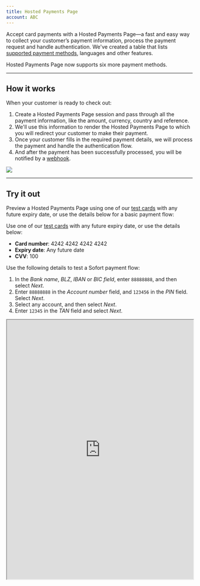 ```yaml
--- 
title: Hosted Payments Page
account: ABC
---
```


Accept card payments with a Hosted Payments Page—a fast and easy way to collect your customer’s payment information, process the payment request and handle authentication. We've created a table that lists [supported payment methods](/integrate/product-support), languages and other features.

<TipBox variant="info">

Hosted Payments Page now supports six more payment methods.

</TipBox>

---

## How it works

When your customer is ready to check out:

1. Create a Hosted Payments Page session and pass through all the payment information, like the amount, currency, country and reference.
2. We'll use this information to render the Hosted Payments Page to which you will redirect your customer to make their payment.
3. Once your customer fills in the required payment details, we will process the payment and handle the authentication flow.
4. And after the payment has been successfully processed, you will be notified by a [webhook](/reporting-and-insights/webhooks).

<img src="/docs/Integrate/Hosted Payments/Hosted+Payments+page.png"  />

---

## Try it out

Preview a Hosted Payments Page using one of our [test cards](/testing/test-card-numbers) with any future expiry date, or use the details below for a basic payment flow:

<tabs>
<tab title="Card">

Use one of our [test cards](/testing/test-card-numbers) with any future expiry date, or use the details below:

- **Card number**: 4242 4242 4242 4242
- **Expiry date**: Any future date
- **CVV**: 100

</tab>

<tab title="Sofort">

Use the following details to test a Sofort payment flow:

1. In the _Bank name_, _BLZ_, _IBAN_ or _BIC field_, enter `88888888`, and then select _Next_.
2. Enter `88888888` in the _Account number_ field, and `123456` in the _PIN_ field. Select _Next_.
3. Select any account, and then select _Next_.
4. Enter `12345` in the _TAN_ field and select _Next_.

</tab>
</tabs>

<Iframe src="https://pay.sandbox.checkout.com/examples/docs-example/" height="700" width="100%" />

---

## Get started

### Step 1: Register to use Hosted Payments Pages

To get started with our Hosted Payments Page, contact your Solutions Engineer or <ExternalLink href="mailto:integration@checkout.com">integration@checkout.com</ExternalLink>.

<TipBox variant="success">

If you haven't already, <ExternalLink href="https://hub.checkout.com/login" target="_blank">create a free test account now](https://www.checkout.com/get-test-account). This will give you access to the [Hub</ExternalLink>, where you'll find your `secret_key` and `public_key`, which you'll need to make requests to our API.

</TipBox>

### Step 2: Create a Hosted Payments Page session

<TipBox variant="info" title="Sessions expire">

Hosted Payments Page sessions expire after 30 minutes.

</TipBox>

To create a Hosted Payments Page on which your customers can make their payment, use the endpoint below.

### The request

For the full specification, see our <ExternalLink href="https://api-reference.checkout.com/#operation/createAHostedPaymentsSession" target="_blank">API reference</ExternalLink>.

### Endpoints

<tabs>
<tab title="Live">
<LineCodeWrapper type="post">

`https://api.checkout.com/hosted-payments`

</LineCodeWrapper>
</tab>
<tab title="Sandbox">
<LineCodeWrapper type="post">

`https://api.sandbox.checkout.com/hosted-payments`

</LineCodeWrapper>
</tab>
</tabs>

<TipBox variant="warning" title="Testing">

http://localhost/ can only be used for the URL fields during testing and will not work in production.

</TipBox>

### Request example

```json
{
  "amount": 1000,
  "currency": "GBP",
  "reference": "ORD-123A",
  "billing": {
    "address": {
      "country": "GB"
    }
  },
  "customer": {
    "name": "Bruce Wayne",
    "email": "brucewayne@gmail.com"
  },
  "success_url": "https://example.com/payments/success",
  "failure_url": "https://example.com/payments/failure",
  "cancel_url": "https://example.com/payments/checkout"
}
```

### Alternative payment methods

We've listed the available alternative payment methods for the Hosted Payments Page below.

Different payment methods have different required and optional fields when making a request. We've listed these below.

You can view a request example with all of these fields on our <ExternalLink href="https://api-reference.checkout.com/#operation/createAHostedPaymentsSession" target="_blank">API reference</ExternalLink>.

<Table>
<TableHead headers={["Payment method", "Field requirements"]}/>
<TableBody>
<TableRow>
<TableCell>

KNET

</TableCell>
<TableCell>

* `billing.address.country`: `KW` for Kuwait.
* `currency` to `KWD`.

</TableCell>
</TableRow>
<TableRow>
<TableCell>

Mada

</TableCell>
<TableCell>

* `billing.address.country`: `SA` for Saudi Arabia
* `currency`: `SAR`.

</TableCell>
</TableRow>
<TableRow>
<TableCell>

PayPal

</TableCell>
<TableCell>

* `reference` is required.
* `billing.address.country` and `currency` is required and can be any [that are supported](/payments/payment-methods/wallets).

</TableCell>
</TableRow>
<TableRow>
<TableCell>

Sofort

</TableCell>
<TableCell>

* `currency` should be set to `EUR`
* `billing.address.country` is required and can be any [country that is supported](/payments/payment-methods/bank-transfers).

</TableCell>
</TableRow>
<TableRow>
<TableCell>

iDEAL

</TableCell>
<TableCell>

* `currency` should be set to `EUR`
* `billing.address.country`: `NL` for Netherlands

</TableCell>
</TableRow>
<TableRow>
<TableCell>

Bancontact 

</TableCell>
<TableCell>

* `billing.address.country`: `BE` for Belgium.
* `currency`: `EUR`.
* `customer.name` is required.

</TableCell>
</TableRow>
<TableRow>
<TableCell>

EPS

</TableCell>
<TableCell>

* `billing.address.country`: `AT` for Austria.
* `currency`: `EUR`.

</TableCell>
</TableRow>
<TableRow>
<TableCell>

Giropay 

</TableCell>
<TableCell>

* `billing.address.country`: `DE` for Germany.
* `currency`: `EUR`.

</TableCell>
</TableRow>
<TableRow>
<TableCell>

Multibanco

</TableCell>
<TableCell>

* `billing.address.country`: `PT` for Portugal.
* `currency`: `EUR`.
* `customer.name` is required.

</TableCell>
</TableRow>
<TableRow>
<TableCell>

Przelewey24

</TableCell>
<TableCell>

* `billing.address.country`: `PL` for Poland.
* `currency`: `EUR` or `PLN`.
* `customer.name` is required.
* `customer.email` is required.

</TableCell>
</TableRow>
<TableRow>
<TableCell>

SEPA 

</TableCell>
<TableCell>

* `currency` should be set to `EUR`
* `billing.address.country` is required and can be any [country that is supported](/payments/payment-methods/direct-debit).

</TableCell>
</TableRow>
{/* <TableRow>
<TableCell>

Fawry

</TableCell>
<TableCell>

* `billing.address.country`: `EG` for Egypt.
* `currency`: `EGP`.
* `customer.email` is required.
* `billing.phone.number` is required.
* `products` is required.

</TableCell>
</TableRow> */}
</TableBody>
</Table>

### Response example

The response will include the `redirect` link to which you should redirect your customer to finalize the payment.

```json
{
  "reference": "ORD-123A",
  "_links": {
    "redirect": {
      "href": "https://pay.sandbox.checkout.com/page/xGQBg0AXl3cM"
    }
  }
}
```

### Step 3: Redirect your customer

Redirect the customer to the `\_links.redirect` URL you received in the response above, using either a server-side or client-side call.

<tabs>
<tab title="Server-side redirect">

```json
res.redirect(hostedPaymentsResponse._links.redirect.href);
```

</tab>
<tab title="Client-side redirect">

```json
window.location.href(hostedPaymentsResponse._links.redirect.href);
```

</tab>
</tabs>

### Step 4: Confirm the payment status

When your customer completes the payment, they will be redirected to the `success_url`. The `session ID` or `payment ID` is provided in the query parameter included in the redirect URL. It should look something either of the links below:

- `http://example.com/success?cko-session-id=sid_ubfj2q76miwundwlk72vxt2i7`
- `http://example.com/success?cko-payment-id=pay_mbabizu24mvu3mela5njyhpit4`

You can set up [webhooks](/reporting-and-insights/webhooks) to be notified when the payment has been approved to continue the sales fulfilment flow.

---

## Next steps

- Learn how to [refund](/payments/manage-payments/refund-a-payment) a payment, [and more](/payments/manage-payments).
- [Set up webhooks](/reporting-and-insights/webhooks) to be notified about the status of payments.

